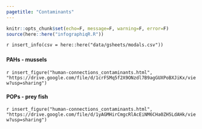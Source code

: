 ```yaml
---
pagetitle: "Contaminants"
---
```


```r
knitr::opts_chunk$set(echo=F, message=F, warning=F, error=F)
source(here::here("infographiqR.R"))
```

`r insert_info(csv = here::here("data/gsheets/modals.csv"))`


### {.tabset}

#### PAHs - mussels

`r insert_figure("human-connections_contaminants.html", "https://drive.google.com/file/d/1crFSMq5f2X9ONzdl7B9agGUXPoBXJiKx/view?usp=sharing")`

#### POPs - prey fish

`r insert_figure("human-connections_contaminants.html", "https://drive.google.com/file/d/1yAGMHirCmgcRlAcEiNM6CHa0ZH5LdAHk/view?usp=sharing")`
